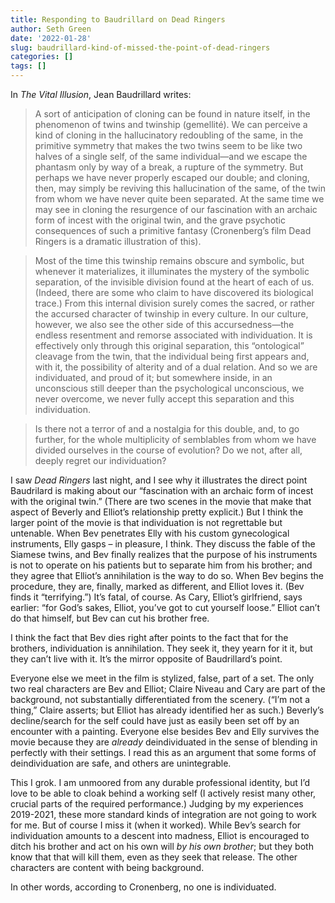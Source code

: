 ```yaml
---
title: Responding to Baudrillard on Dead Ringers
author: Seth Green
date: '2022-01-28'
slug: baudrillard-kind-of-missed-the-point-of-dead-ringers
categories: []
tags: []
---
```


In _The Vital Illusion_, Jean Baudrillard writes:

> | A sort of anticipation of cloning can be found in nature itself, in the phenomenon of twins and twinship (gemellité). We can perceive a kind of cloning in the hallucinatory redoubling of the same, in the primitive symmetry that makes the two twins seem to be like two halves of a single self, of the same individual—and we escape the phantasm only by way of a break, a rupture of the symmetry. But perhaps we have never properly escaped our double; and cloning, then, may simply be reviving this hallucination of the same, of the twin from whom we have never quite been separated. At the same time we may see in cloning the resurgence of our fascination with an archaic form of incest with the original twin, and the grave psychotic consequences of such a primitive fantasy (Cronenberg’s film Dead Ringers is a dramatic illustration of this).

> | Most of the time this twinship remains obscure and symbolic, but whenever it materializes, it illuminates the mystery of the symbolic separation, of the invisible division found at the heart of each of us. (Indeed, there are some who claim to have discovered its biological trace.) From this internal division surely comes the sacred, or rather the accursed character of twinship in every culture. In our culture, however, we also see the other side of this accursedness—the endless resentment and remorse associated with individuation. It is effectively only through this original separation, this “ontological” cleavage from the twin, that the individual being first appears and, with it, the possibility of alterity and of a dual relation. And so we are individuated, and proud of it; but somewhere inside, in an unconscious still deeper than the psychological unconscious, we never overcome, we never fully accept this separation and this individuation.

> Is there not a terror of and a nostalgia for this double, and, to go further, for the whole multiplicity of semblables from whom we have divided ourselves in the course of evolution? Do we not, after all, deeply regret our individuation?

I saw _Dead Ringers_ last night, and I see why it illustrates the direct point Baudrilard is making about our "fascination with an archaic form of incest with the original twin." (There are two scenes in the movie that make that aspect of Beverly and Elliot's relationship pretty explicit.) But I think the larger point of the movie is that individuation is not regrettable but untenable. When Bev penetrates Elly with his custom gynecological instruments, Elly gasps -- in pleasure, I think. They discuss the fable of the Siamese twins, and Bev finally realizes that the purpose of his instruments is not to operate on his patients but to separate him from his brother; and they agree that Elliot's annihilation is the way to do so. When Bev begins the procedure, they are, finally, marked as different, and Elliot loves it. (Bev finds it "terrifying.") It's fatal, of course. As Cary, Elliot's girlfriend, says earlier: "for God's sakes, Elliot, you've got to cut yourself loose." Elliot can't do that himself, but Bev can cut his brother free. 

I think the fact that Bev dies right after points to the fact that for the brothers, individuation is annihilation. They seek it, they yearn for it it, but they can't live with it. It's the mirror opposite of Baudrillard's point.

Everyone else we meet in the film is stylized, false, part of a set. The only two real characters are Bev and Elliot; Claire Niveau and Cary are part of the background, not substantially differentiated from the scenery. ("I'm not a thing," Claire asserts; but Elliot has already identified her as such.) Beverly's decline/search for the self could have just as easily been set off by an encounter with a painting. Everyone else besides Bev and Elly survives the movie because they are _already_ deindividuated in the sense of blending in perfectly with their settings. I read this as an argument that some forms of deindividuation are safe, and others are unintegrable. 

This I grok. I am unmoored from any durable professional identity, but I'd love to be able to cloak behind a working self (I actively resist many other, crucial parts of the required performance.) Judging by my experiences 2019-2021, these more standard kinds of integration are not going to work for me. But of course I miss it (when it worked). While Bev's search for individuation amounts to a descent into madness, Elliot is encouraged to ditch his brother and act on his own will _by his own brother_; but they both know that that will kill them, even as they seek that release. The other characters are content with being background.

In other words, according to Cronenberg, no one is individuated. 
